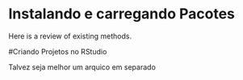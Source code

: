 # Instalando e carregando Pacotes

Here is a review of existing methods.

#Criando Projetos no RStudio

Talvez seja melhor um arquico em separado
